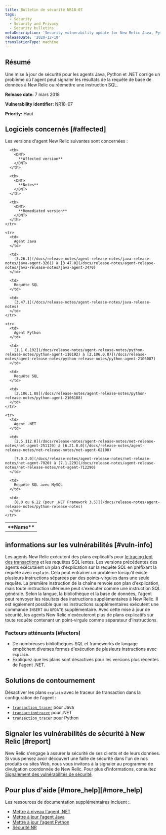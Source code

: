 ```yaml
---
title: Bulletin de sécurité NR18-07
tags:
  - Security
  - Security and Privacy
  - Security bulletins
metaDescription: 'Security vulnerability update for New Relic Java, Python, and .NET agents.'
releaseDate: '2020-12-10'
translationType: machine
---
```


## Résumé

Une mise à jour de sécurité pour les agents Java, Python et .NET corrige un problème où l&apos;agent peut signaler les résultats de la requête de base de données à New Relic ou réémettre une instruction SQL.

<DNT>**Release date:**</DNT> 7 mars 2018

<DNT>**Vulnerability identifier:**</DNT> NR18-07

<DNT>**Priority:**</DNT> Haut

## Logiciels concernés [#affected]

Les versions d&apos;agent New Relic suivantes sont concernées :

<table>
  <tbody>
    <tr>
      <th>
        <DNT>
          **Name**
        </DNT>
      </th>

      <th>
        <DNT>
          **Affected version**
        </DNT>
      </th>

      <th>
        <DNT>
          **Notes**
        </DNT>
      </th>

      <th>
        <DNT>
          **Remediated version**
        </DNT>
      </th>
    </tr>

    <tr>
      <td>
        Agent Java
      </td>

      <td>
        [3.26.1](/docs/release-notes/agent-release-notes/java-release-notes/java-agent-3261) à [3.47.0](/docs/release-notes/agent-release-notes/java-release-notes/java-agent-3470)
      </td>

      <td>
        Requête SQL
      </td>

      <td>
        [3.47.1](/docs/release-notes/agent-release-notes/java-release-notes)
      </td>
    </tr>

    <tr>
      <td>
        Agent Python
      </td>

      <td>
        [1.1.0.192](/docs/release-notes/agent-release-notes/python-release-notes/python-agent-110192) à [2.106.0.87](/docs/release-notes/agent-release-notes/python-release-notes/python-agent-2106087)
      </td>

      <td>
        Requête SQL
      </td>

      <td>
        [2.106.1.88](/docs/release-notes/agent-release-notes/python-release-notes/python-agent-2106188)
      </td>
    </tr>

    <tr>
      <td>
        Agent .NET
      </td>

      <td>
        [2.5.112.0](/docs/release-notes/agent-release-notes/net-release-notes/net-agent-251120) à [6.21.0.0](/docs/release-notes/agent-release-notes/net-release-notes/net-agent-62100)

        [7.0.2.0](/docs/release-notes/agent-release-notes/net-release-notes/net-agent-7020) à [7.1.229](/docs/release-notes/agent-release-notes/net-release-notes/net-agent-712290)
      </td>

      <td>
        Requête SQL avec MySQL
      </td>

      <td>
        [8.0 ou 6.22 (pour .NET Framework 3.5)](/docs/release-notes/agent-release-notes/python-release-notes)
      </td>
    </tr>
  </tbody>
</table>

## informations sur les vulnérabilités [#vuln-info]

Les agents New Relic exécutent des plans explicatifs pour [le tracing lent des transactions](/docs/apm/applications-menu/monitoring/viewing-slow-query-details) et les requêtes SQL lentes. Les versions précédentes des agents exécutaient un plan d&apos;explication sur la requête SQL en préfixant la requête avec `explain`. Cela peut entraîner un problème lorsqu&apos;il existe plusieurs instructions séparées par des points-virgules dans une seule requête. La première instruction de la chaîne renvoie son plan d&apos;explication, mais toute instruction ultérieure peut s&apos;exécuter comme une instruction SQL générale. Selon la langue, la bibliothèque et la base de données, l&apos;agent peut renvoyer les résultats des instructions supplémentaires à New Relic. Il est également possible que les instructions supplémentaires exécutent une commande `INSERT` ou `UPDATE` supplémentaire. Avec cette mise à jour de sécurité, les agents New Relic n&apos;exécuteront plus de plans explicatifs sur toute requête contenant un point-virgule comme séparateur d&apos;instructions.

### Facteurs atténuants [#factors]

* De nombreuses bibliothèques SQL et frameworks de langage empêchent diverses formes d&apos;exécution de plusieurs instructions avec `explain`.
* Expliquez que les plans sont désactivés pour les versions plus récentes de l&apos;agent .NET.

## Solutions de contournement

Désactiver les plans `explain` avec le traceur de transaction dans la configuration de l&apos;agent :

* [`transaction_tracer`](/docs/agents/java-agent/configuration/java-agent-configuration-config-file#h2-Transaction-tracer) pour Java
* [`transactiontracer`](/docs/agents/net-agent/configuration/net-agent-configuration#transaction_tracer) pour .NET
* [`transaction_tracer`](/docs/agents/python-agent/configuration/python-agent-configuration#txn-tracer-settings) pour Python

## Signaler les vulnérabilités de sécurité à New Relic [#report]

New Relic s&apos;engage à assurer la sécurité de ses clients et de leurs données. Si vous pensez avoir découvert une faille de sécurité dans l&apos;un de nos produits ou sites Web, nous vous invitons à la signaler au programme de divulgation coordonnée de New Relic. Pour plus d&apos;informations, consultez [Signalement des vulnérabilités de sécurité](/docs/security/new-relic-security/data-privacy/reporting-security-vulnerabilities).

## Pour plus d&apos;aide [#more\_help][#more_help]

Les ressources de documentation supplémentaires incluent :.

* [Mettre à niveau l&apos;agent .NET](/docs/agents/net-agent/installation/update-net-agent)
* [Mettre à jour l&apos;agent Java](/docs/agents/java-agent/installation/upgrade-java-agent)
* [Mettre à jour l&apos;agent Python](/docs/agents/python-agent/installation-configuration/upgrade-python-agent)
* [Sécurité NR](https://newrelic.com/security)